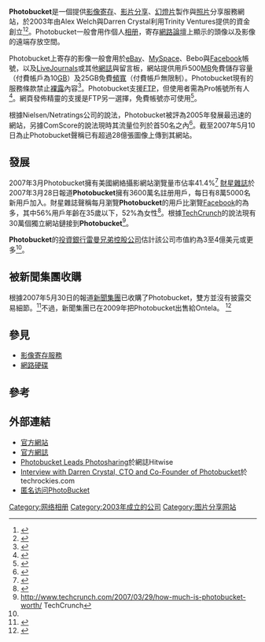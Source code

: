 {{Infobox website
| name = Photobucket
| logo = Photobucket Logo.svg
| url = {{URL|http://www.photobucket.com}}
| commercial = 是
| type = [[影像寄存服務|影像寄存服務]]
| reg = 需要
| owner = Alex Welch、Darren Crystal
| author = Alex Welch、Darren Crystal
| launch_date = {{start date and age|2003}}
| current_status = 啓用
}}

'''Photobucket'''是一個提供[[影像寄存服務|影像寄存]]、[[影片分享網站|影片分享]]、[[幻燈片|幻燈片]]製作與[[照片|照片]]分享服務網站，於2003年由Alex Welch與Darren Crystal利用Trinity Ventures提供的資金創立<ref>{{cite web|url=http://www.techcrunch.com/2006/04/19/2-of-us-internet-traffic-through-photobucket/|title=2% of U.S. Internet Traffic goes through Photobucket|publisher=AOL|work=TechCrunch|accessdate=2007-06-09|archive-date=2010-08-08|archive-url=https://web.archive.org/web/20100808175347/http://techcrunch.com/2006/04/19/2-of-us-internet-traffic-through-photobucket/|dead-url=yes}}</ref><ref>{{cite web|url=http://www.techcrunch.com/2006/05/14/photobucket-closes-105-from-trinity-ventures/|title=PhotoBucket Closes $10.5M From Trinity Ventures|publisher=AOL|work=TechCrunch|accessdate=2007-06-09|archive-date=2007-05-29|archive-url=https://web.archive.org/web/20070529043700/http://www.techcrunch.com/2006/05/14/photobucket-closes-105-from-trinity-ventures/|dead-url=no}}</ref>。Photobucket一般會用作個人[[相簿|相册]]，寄存[[網路論壇|網路論壇]]上顯示的頭像以及影像的遠端存放空間。

Photobucket上寄存的影像一般會用於[[eBay|eBay]]、[[MySpace|MySpace]]、Bebo與[[Facebook|Facebook]]帳號，以及[[LiveJournal|LiveJournal]]s或其他[[網誌|網誌]]與留言板，網站提供用戶500[[Megabyte|MB]]免費儲存容量（付費帳戶為10[[Gigabyte|GB]]）及25GB免費[[頻寬|頻寬]]（付費帳戶無限制）。Photobucket現有的服務條款禁止[[裸體|裸露]]內容<ref>{{cite web |url=http://photobucket.com/terms.php |title=存档副本 |accessdate=2007-06-09 |deadurl=yes |archiveurl=https://web.archive.org/web/20070406050927/http://photobucket.com/terms.php |archivedate=2007-04-06 }}</ref>。Photobucket支援[[FTP|FTP]]，但使用者需為Pro帳號所有人<ref>{{cite web |url=http://photobucket.com/faq?catID=8&catSelected=f&topicID=88 |title=Photobucket Support |work=photobucket.com |deadurl=yes |archiveurl=https://web.archive.org/web/20070407062345/http://photobucket.com/faq?catID=8 |archivedate=2007-04-07 |accessdate=2007-06-09 }}</ref>。網頁發佈精靈的支援是FTP另一選擇，免費帳號亦可使用<ref>{{cite web |url=http://tutorials.photobucket.com/tutorial_40.html |title=存档副本 |accessdate=2007-06-09 |deadurl=yes |archiveurl=https://web.archive.org/web/20070526020733/http://tutorials.photobucket.com/tutorial_40.html |archivedate=2007-05-26 }}</ref>。

根據Nielsen/Netratings公司的說法，Photobucket被評為2005年發展最迅速的網站，另據ComScore的說法現時其流量位列於首50名之內<ref>{{cite web|url=http://www.comscore.com/press/release.asp?press=1018|title=Social Networking Explodes Worldwide as Sites Increase their Focus on Cultural Relevance|work=comScore, Inc|deadurl=yes|archiveurl=https://web.archive.org/web/20070624223300/http://www.comscore.com/press/release.asp?press=1018|archivedate=2007-06-24|accessdate=2007-06-09}}</ref>。截至2007年5月10日為止Photobucket聲稱已有超過28億張圖像上傳到其網站。

== 發展 ==
2007年3月Photobucket擁有美國網絡攝影網站瀏覽量市佔率41.4%<ref>{{Cite web |url=http://www.pcworld.com/article/id,130488-pg,1/article.html |title=存档副本 |accessdate=2007-06-09 |archive-date=2008-07-23 |archive-url=https://web.archive.org/web/20080723234954/http://www.pcworld.com/article/id%2C130488-pg%2C1/article.html |dead-url=no }}</ref> [[財星雜誌|財星雜誌]]於2007年3月28日報道'''Photobucket'''擁有3600萬名註册用戶，每日有8萬5000名新用戶加入。財星雜誌聲稱每月瀏覽'''Photobucket'''的用戶比瀏覽[[Facebook|Facebook]]的為多，其中56%用戶年齡在35歲以下，52%為女性<ref>{{Cite web |url=http://money.cnn.com/2007/03/27/magazines/fortune/fastforward_photobucket.fortune/?postversion=2007032808 |title=財星雜誌 |accessdate=2007-06-09 |archive-date=2007-06-25 |archive-url=https://web.archive.org/web/20070625063040/http://money.cnn.com/2007/03/27/magazines/fortune/fastforward_photobucket.fortune/?postversion=2007032808 |dead-url=no }}</ref>。根據[[TechCrunch|TechCrunch]]的說法現有30萬個獨立網站鏈接到'''Photobucket'''<ref name="TechCrunch">http://www.techcrunch.com/2007/03/29/how-much-is-photobucket-worth/ {{Wayback|url=http://www.techcrunch.com/2007/03/29/how-much-is-photobucket-worth/ |date=20070606100814 }} TechCrunch</ref>。

'''Photobucket'''的[[投資銀行|投資銀行]][[雷曼兄弟控股公司|雷曼兄弟控股公司]]估計該公司市值約為3至4億美元或更多<ref name="TechCrunch"/>。

== 被新聞集團收購 ==
根據2007年5月30日的報道[[新聞集團|新聞集團]]已收購了Photobucket，雙方並沒有披露交易細節。<ref>{{cite web|url=http://www.computerworld.com/s/article/9022078/News_Corp._acquires_Photobucket_Flektor_|title=News Corp. acquires Photobucket, Flektor|author=Todd R. Weiss|date=30 May 2007|work=Computerworld|accessdate=2010-06-05|archive-date=2010-04-20|archive-url=https://web.archive.org/web/20100420062955/http://www.computerworld.com/s/article/9022078/News_Corp._acquires_Photobucket_Flektor_|dead-url=no}}</ref>不過，新聞集團已在2009年把Photobucket出售給Ontela。
<ref>{{cite web|url=http://www.xconomy.com/seattle/2010/02/05/it%E2%80%99s-official-ontela-bought-photobucket-from-news-corp/|title=It's Official: Ontela Bought Photobucket from News Corp. - Xconomy|work=Xconomy|accessdate=2010-06-05|archive-date=2019-08-19|archive-url=https://web.archive.org/web/20190819012414/https://xconomy.com/seattle/2010/02/05/it%E2%80%99s-official-ontela-bought-photobucket-from-news-corp/|dead-url=no}}</ref>

== 參見 ==
* [[影像寄存服務|影像寄存服務]]
* [[網路硬碟|網路硬碟]]

== 參考 ==

<references/>

== 外部連結 ==
* [http://www.photobucket.com/ 官方網站]{{Wayback|url=http://www.photobucket.com/ |date=20100513054249 }}
* [http://blog.photobucket.com/ 官方網誌]{{Wayback|url=http://blog.photobucket.com/ |date=20070611034123 }}
* [https://web.archive.org/web/20070621195418/http://weblogs.hitwise.com/leeann-prescott/2006/06/photobucket_leads_photo_sharin.html Photobucket Leads Photosharing]於網誌Hitwise
* [http://www.techrockies.com/fullstory/0004550.html Interview with Darren Crystal, CTO and Co-Founder of Photobucket]{{Wayback|url=http://www.techrockies.com/fullstory/0004550.html |date=20070527215847 }}於techrockies.com
* [https://web.archive.org/web/20070715180546/http://www.iwantsurf.com/photo/ 匿名访问PhotoBucket]

[[Category:网络相册|Category:网络相册]]
[[Category:2003年成立的公司|Category:2003年成立的公司]]
[[Category:图片分享网站|Category:图片分享网站]]